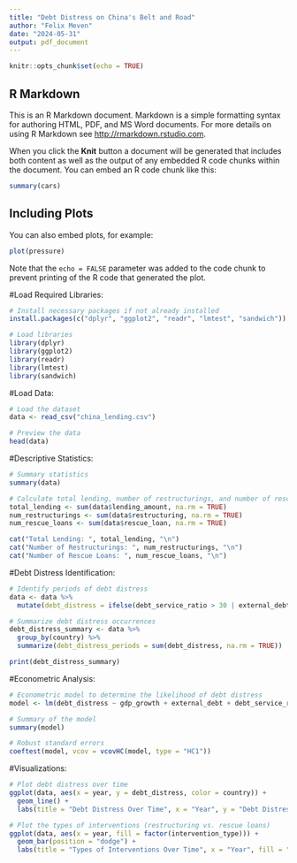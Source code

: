 ```yaml
---
title: "Debt Distress on China's Belt and Road"
author: "Felix Meven"
date: "2024-05-31"
output: pdf_document
---
```


```r
knitr::opts_chunk$set(echo = TRUE)
```

## R Markdown

This is an R Markdown document. Markdown is a simple formatting syntax for authoring HTML, PDF, and MS Word documents. For more details on using R Markdown see <http://rmarkdown.rstudio.com>.

When you click the **Knit** button a document will be generated that includes both content as well as the output of any embedded R code chunks within the document. You can embed an R code chunk like this:

```r
summary(cars)
```

## Including Plots

You can also embed plots, for example:

```r
plot(pressure)
```

Note that the `echo = FALSE` parameter was added to the code chunk to prevent printing of the R code that generated the plot.

#Load Required Libraries:

```r
# Install necessary packages if not already installed
install.packages(c("dplyr", "ggplot2", "readr", "lmtest", "sandwich"))

# Load libraries
library(dplyr)
library(ggplot2)
library(readr)
library(lmtest)
library(sandwich)

```

#Load Data:

```r
# Load the dataset
data <- read_csv("china_lending.csv")

# Preview the data
head(data)

```

#Descriptive Statistics:

```r
# Summary statistics
summary(data)

# Calculate total lending, number of restructurings, and number of rescue loans
total_lending <- sum(data$lending_amount, na.rm = TRUE)
num_restructurings <- sum(data$restructuring, na.rm = TRUE)
num_rescue_loans <- sum(data$rescue_loan, na.rm = TRUE)

cat("Total Lending: ", total_lending, "\n")
cat("Number of Restructurings: ", num_restructurings, "\n")
cat("Number of Rescue Loans: ", num_rescue_loans, "\n")

```

#Debt Distress Identification:

```r
# Identify periods of debt distress
data <- data %>%
  mutate(debt_distress = ifelse(debt_service_ratio > 30 | external_debt > 50, 1, 0))

# Summarize debt distress occurrences
debt_distress_summary <- data %>%
  group_by(country) %>%
  summarize(debt_distress_periods = sum(debt_distress, na.rm = TRUE))

print(debt_distress_summary)

```

#Econometric Analysis:

```r
# Econometric model to determine the likelihood of debt distress
model <- lm(debt_distress ~ gdp_growth + external_debt + debt_service_ratio + restructuring + rescue_loan, data = data)

# Summary of the model
summary(model)

# Robust standard errors
coeftest(model, vcov = vcovHC(model, type = "HC1"))

```

#Visualizations:

```r
# Plot debt distress over time
ggplot(data, aes(x = year, y = debt_distress, color = country)) +
  geom_line() +
  labs(title = "Debt Distress Over Time", x = "Year", y = "Debt Distress")

# Plot the types of interventions (restructuring vs. rescue loans)
ggplot(data, aes(x = year, fill = factor(intervention_type))) +
  geom_bar(position = "dodge") +
  labs(title = "Types of Interventions Over Time", x = "Year", fill = "Intervention Type")

```
